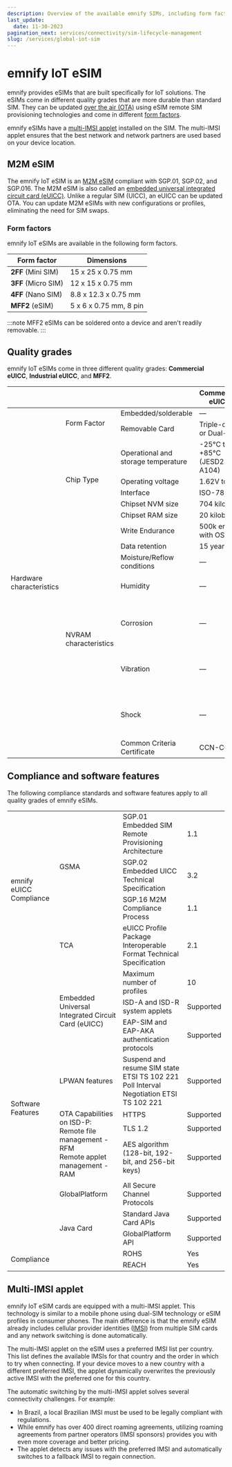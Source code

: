 ```yaml
---
description: Overview of the available emnify SIMs, including form factors, quality grades, multi-IMSI, eSIM, and eUICC
last_update: 
  date: 11-30-2023
pagination_next: services/connectivity/sim-lifecycle-management
slug: /services/global-iot-sim
---
```


# emnify IoT eSIM

emnify provides eSIMs that are built specifically for IoT solutions.
The eSIMs come in different quality grades that are more durable than standard SIM.
They can be updated [over the air (OTA)](/glossary#ota) using eSIM remote SIM provisioning technologies and come in different [form factors](#form-factors).

emnify eSIMs have a [multi-IMSI applet](#multi-imsi-applet) installed on the SIM.
The multi-IMSI applet ensures that the best network and network partners are used based on your device location.

## M2M eSIM

The emnify IoT eSIM is an [M2M eSIM][gsma-m2m] compliant with SGP.01, SGP.02, and SGP.016.
The M2M eSIM is also called an [embedded universal integrated circuit card (eUICC)](/glossary#euicc).
Unlike a regular SIM (UICC), an eUICC can be updated OTA.
You can update M2M eSIMs with new configurations or profiles, eliminating the need for SIM swaps.

### Form factors

emnify IoT eSIMs are available in the following form factors.

| Form factor         | Dimensions             |
|---------------------|------------------------|
| **2FF** (Mini SIM)  | 15 x 25 x 0.75 mm      |
| **3FF** (Micro SIM) | 12 x 15 x 0.75 mm      |
| **4FF** (Nano SIM)  | 8.8 x 12.3 x 0.75 mm   |
| **MFF2** (eSIM)     | 5 x 6 x 0.75 mm, 8 pin |

:::note
MFF2 eSIMs can be soldered onto a device and aren't readily removable.
:::

## Quality grades

emnify IoT eSIMs come in three different quality grades: **Commercial eUICC**, **Industrial eUICC**, and **MFF2**.

<table className="table">
  <thead>
    <tr>
      <th colSpan="3"> </th>
      <th>Commercial eUICC</th>
      <th>Industrial eUICC</th>
      <th>MFF2</th>
    </tr>
  </thead>
  <tbody>
    <tr>
      <td rowSpan="15" className="table__td">Hardware characteristics</td>
      <td rowSpan="2" className="table__td">Form Factor</td>
      <td className="table__td">Embedded/solderable</td>
      <td className="table__td table__td--align-center">—</td>
      <td className="table__td table__td--align-center">—</td>
      <td className="table__td table__td--align-center">MFF2</td>
    </tr>
    <tr>
      <td className="table__td">Removable Card</td>
      <td className="table__td">Triple-cut or Dual-Cut</td>
      <td className="table__td">2FF or 3FF</td>
      <td className="table__td table__td--align-center">—</td>
    </tr>
    <tr>
      <td rowSpan="5" className="table__td">Chip Type</td>
      <td className="table__td">Operational and storage temperature</td>
      <td className="table__td">-25°C to +85°C (JESD22-A104)</td>
      <td colSpan="2" className="table__td table__td--align-center">-40°C to +105°C (JESD22-A104)</td>
    </tr>
    <tr>
      <td className="table__td">Operating voltage</td>
      <td colSpan="3" className="table__td table__td--align-center">1.62V to 5.5V</td>
    </tr>
    <tr>
      <td className="table__td">Interface</td>
      <td colSpan="3" className="table__td table__td--align-center">ISO-7816, T=0</td>
    </tr>
    <tr>
      <td className="table__td">Chipset NVM size</td>
      <td colSpan="3" className="table__td table__td--align-center">704 kilobytes</td>
    </tr>
    <tr>
      <td className="table__td">Chipset RAM size</td>
      <td colSpan="3" className="table__td table__td--align-center">20 kilobytes</td>
    </tr>
    <tr>
      <td rowSpan="8" className="table__td">NVRAM characteristics</td>
      <td className="table__td">Write Endurance</td>
      <td colSpan="3" className="table__td">500k erase per page 10M cycles with OS High Endurance</td>
    </tr>
    <tr>
      <td className="table__td">Data retention</td>
      <td colSpan="3" className="table__td table__td--align-center">15 years @85°C</td>
    </tr>
    <tr>
      <td className="table__td">Moisture/Reflow conditions</td>
      <td className="table__td table__td--align-center">—</td>
      <td colSpan="2" className="table__td">MSL3 (J-STD020)</td>
    </tr>
    <tr>
      <td className="table__td">Humidity</td>
      <td className="table__td table__td--align-center">—</td>
      <td colSpan="2" className="table__td">HA as per ETSI TS 102.671 / (JESD22-A101D)</td>
    </tr>
    <tr>
      <td className="table__td">Corrosion</td>
      <td className="table__td table__td--align-center">—</td>
      <td className="table__td table__td--align-center">—</td>
      <td className="table__td">CX as per ETSI TS 102.671 (JESD22-A107)</td>
    </tr>
    <tr>
      <td className="table__td">Vibration</td>
      <td className="table__td table__td--align-center">—</td>
      <td className="table__td table__td--align-center">—</td>
      <td className="table__td">VX as per ETSI TS 102.671 (JESD22-B103)</td>
    </tr>
    <tr>
      <td className="table__td">Shock</td>
      <td className="table__td table__td--align-center">—</td>
      <td className="table__td table__td--align-center">—</td>
      <td className="table__td">SX as per ETSI TS 102.671 (JESD22-B104)</td>
    </tr>
    <tr>
      <td className="table__td">Common Criteria Certificate</td>
      <td colSpan="3" className="table__td table__td--align-center">CCN-CC-5/2019</td>
    </tr>
  </tbody>
</table>

## Compliance and software features

The following compliance standards and software features apply to all quality grades of emnify eSIMs.

<table>
  <tbody>
    <tr>
      <td rowSpan="4">emnify eUICC Compliance</td>
      <td rowSpan="3">GSMA</td>
      <td>SGP.01 Embedded SIM Remote Provisioning Architecture</td>
      <td>1.1</td>
    </tr>
    <tr>
      <td>SGP.02 Embedded UICC Technical Specification</td>
      <td>3.2</td>
    </tr>
    <tr>
      <td>SGP.16 M2M Compliance Process</td>
      <td>1.1</td>
    </tr>
    <tr>
      <td>TCA</td>
      <td>eUICC Profile Package Interoperable<br /> Format Technical Specification</td>
      <td>2.1</td>
    </tr>
    <tr>
      <td rowSpan="10">Software Features</td>
      <td rowSpan="3">Embedded Universal Integrated Circuit Card (eUICC)</td>
      <td>Maximum number of profiles</td>
      <td>10</td>
    </tr>
    <tr>
      <td>ISD-A and ISD-R system applets</td>
      <td>Supported</td>
    </tr>
    <tr>
      <td>EAP-SIM and EAP-AKA authentication protocols</td>
      <td>Supported</td>
    </tr>
    <tr>
      <td>LPWAN features</td>
      <td>Suspend and resume SIM state ETSI TS 102 221<br /> Poll Interval Negotiation ETSI TS 102 221</td>
      <td>Supported</td>
    </tr>
    <tr>
      <td rowSpan="3">OTA Capabilities on ISD-P:<br /> Remote file management - RFM<br /> Remote applet management - RAM</td>
      <td>HTTPS</td>
      <td>Supported</td>
    </tr>
    <tr>
      <td>TLS 1.2</td>
      <td>Supported</td>
    </tr>
    <tr>
      <td>AES algorithm (128-bit, 192-bit, and 256-bit keys)</td>
      <td>Supported</td>
    </tr>
    <tr>
      <td>GlobalPlatform</td>
      <td>All Secure Channel Protocols</td>
      <td>Supported</td>
    </tr>
    <tr>
      <td rowSpan="2">Java Card</td>
      <td>Standard Java Card APIs</td>
      <td>Supported</td>
    </tr>
    <tr>
      <td>GlobalPlatform API</td>
      <td>Supported</td>
    </tr>
    <tr>
      <td rowSpan="2" colSpan="2">Compliance</td>
      <td>ROHS</td>
      <td>Yes</td>
    </tr>
    <tr>
      <td>REACH</td>
      <td>Yes</td>
    </tr>
  </tbody>
</table>

## Multi-IMSI applet

emnify IoT eSIM cards are equipped with a multi-IMSI applet.
This technology is similar to a mobile phone using dual-SIM technology or eSIM profiles in consumer phones.
The main difference is that the emnify eSIM already includes cellular provider identities ([IMSI](/glossary#imsi)) from multiple SIM cards and any network switching is done automatically.

The multi-IMSI applet on the eSIM uses a preferred IMSI list per country.
This list defines the available IMSIs for that country and the order in which to try when connecting.
If your device moves to a new country with a different preferred IMSI, the applet dynamically overwrites the previously active IMSI with the preferred one for this country.

The automatic switching by the multi-IMSI applet solves several connectivity challenges.
For example:

- In Brazil, a local Brazilian IMSI must be used to be legally compliant with regulations.
- While emnify has over 400 direct roaming agreements, utilizing roaming agreements from partner operators (IMSI sponsors) provides you with even more coverage and better pricing.
- The applet detects any issues with the preferred IMSI and automatically switches to a fallback IMSI to regain connection.

<!-- External links -->
[gsma-m2m]: https://www.gsma.com/esim/remote-sim-provisioning-for-machine-to-machine/
